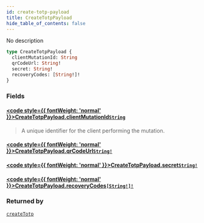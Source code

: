 ```yaml
---
id: create-totp-payload
title: CreateTotpPayload
hide_table_of_contents: false
---
```








No description

```graphql
type CreateTotpPayload {
  clientMutationId: String
  qrCodeUrl: String!
  secret: String!
  recoveryCodes: [String!]!
}
```


### Fields

#### [<code style={{ fontWeight: 'normal' }}>CreateTotpPayload.<b>clientMutationId</b></code>](#)<Bullet />[`String`](/gql-api/scalars/string) <Badge class="secondary" text="scalar"/>
> A unique identifier for the client performing the mutation.
> 

#### [<code style={{ fontWeight: 'normal' }}>CreateTotpPayload.<b>qrCodeUrl</b></code>](#)<Bullet />[`String!`](/gql-api/scalars/string) <Badge class="secondary" text="non-null"/> <Badge class="secondary" text="scalar"/>
> 
> 

#### [<code style={{ fontWeight: 'normal' }}>CreateTotpPayload.<b>secret</b></code>](#)<Bullet />[`String!`](/gql-api/scalars/string) <Badge class="secondary" text="non-null"/> <Badge class="secondary" text="scalar"/>
> 
> 

#### [<code style={{ fontWeight: 'normal' }}>CreateTotpPayload.<b>recoveryCodes</b></code>](#)<Bullet />[`[String!]!`](/gql-api/scalars/string) <Badge class="secondary" text="non-null"/> <Badge class="secondary" text="scalar"/>
> 
> 



### Returned by

[`createTotp`](/gql-api/mutations/create-totp)  <Badge className="secondary" text="mutation"/>



